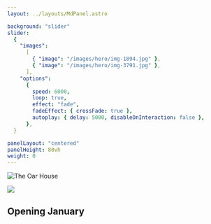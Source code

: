 ```yaml
---
layout: ../layouts/MdPanel.astro

background: "slider"
slider:
  {
    "images":
      [
        { "image": "/images/hero/img-1894.jpg" },
        { "image": "/images/hero/img-3791.jpg" },
      ],
    "options":
      {
        speed: 6000,
        loop: true,
        effect: "fade",
        fadeEffect: { crossFade: true },
        autoplay: { delay: 5000, disableOnInteraction: false },
      },
  }

panelLayout: "centered"
panelHeight: 80vh
weight: 0
---
```


<section>

![The Oar House](/images/hero/tohc-logo-distressed-blk.svg)

![](/images/icons/TOHC-wriggly-line-blk.svg)

<h2 class="center">Opening January</h2>

</section>
